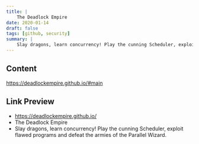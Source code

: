 ```yaml
---
title: |
    The Deadlock Empire
date: 2020-01-14
draft: false
tags: [github, security]
summary: |
    Slay dragons, learn concurrency! Play the cunning Scheduler, exploit flawed  programs and defeat the armies of the Parallel Wizard.
---
```


## Content

https://deadlockempire.github.io/#main

## Link Preview

- https://deadlockempire.github.io/
- The Deadlock Empire
- Slay dragons, learn concurrency! Play the cunning Scheduler, exploit flawed programs and defeat the armies of the Parallel Wizard.
